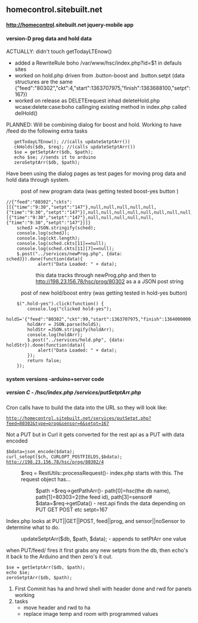 ==homecontrol.sitebuilt.net==
====http://[[homecontrol]].sitebuilt.net jquery-mobile app====
====version-D prog data and hold data ====
ACTUALLY: didn't touch getTodayLTEnow()
*added a RewriteRule boho /var/www/hsc/index.php?id=$1	in defauls sites
*worked on hold.php driven from .button-boost and .button.setpt (data structures are the same {"feed":"80302","ckt":4,"start":1363707975,"finish":1363688100,"setpt":167})
*worked on release as DELETErequest inhad  deleteHold.php wcase:delete:case:boho callinging existing method in index.php called delHold()

PLANNED: Will be combining dialog for boost and hold. Working to have /feed do the following extra tasks
    getTodayLTEnow(); //(calls updateSetptArr())
    ckHolds($db, $req); //(calls updateSetptArr())
    $se = getSetptArr($db, $path);
    echo $se; //sends it to arduino
    zeroSetptArr($db, $path);	

Have been using the dialog pages as test pages for moving prog data and hold data through system.
:post of new program data (was getting tested boost-yes button )
<syntaxhighlight>
//{"feed":"80302","ckts":[[{"time":"9:30","setpt":"147"},null,null,null,null,null,{"time":"9:30","setpt":"147"}],null,null,null,null,null,null,null,null,null,null,[{"time":"9:30","setpt":"147"},null,null,null,null,null,{"time":"9:30","setpt":"147"}]]}
    schedJ =JSON.stringify(sched);
    console.log(schedJ);
    console.log(ckt.length);
    console.log(sched.ckts[11]==null);
    console.log(sched.ckts[11][7]==null);
    $.post("../services/newProg.php", {data: schedJ}).done(function(data){
            alert("Data Loaded: " + data);
</syntaxhighlight>
::this data tracks through newProg.php and then to http://198.23.156.78/hsc/prog/80302 as a a JSON post string
:post of new hold/boost entry (was getting tested in hold-yes button)
<syntaxhighlight>
    $(".hold-yes").click(function() {	
        console.log("clicked hold-yes");		
        holdS='{"feed":"80302","ckt":99,"start":1363707975,"finish":1364000000,"setpt":140}';
        holdArr = JSON.parse(holdS);
        holdStr =JSON.stringify(holdArr);
        console.log(holdArr);
        $.post("../services/hold.php", {data: holdStr}).done(function(data){
            alert("Data Loaded: " + data);
        });
        return false;
    });		
</syntaxhighlight>
====system versions -arduino+server code====
=====version C - /hsc/index.php /services/putSetptArr.php =====
Cron calls have to build the data into the URL so they will look like:
 http://homecontrol.sitebuilt.net/services/putSetpt.php?feed=80302&type=prog&sensor=6&setpt=167
Not a PUT but in Curl it gets converted for the rest api as a PUT with data encoded  
 $bdata=json_encode($data);   
 curl_setopt($ch, CURLOPT_POSTFIELDS,$bdata);
 http://198.23.156.78/hsc/prog/80302/4
:$req = RestUtils::processRequest()- index.php starts with this. The request object has...
::$path =$req->getPathArr()-  path[0]=hsc(the db name), path[1]=80303=2(the feed id), path[3]=sensor#
::$data=$req->getData() - rest.api finds the data depending on PUT GET POST etc setpt=167
Index.php looks at PUT||GET||POST, feed||prog, and sensor||noSensor to determine what to do.

:updateSetptArr($db, $path, $data); - appends to setPtArr one value	
when PUT/feed/ fires it first grabs any new setpts from the db, then echo's it back to the Arduino and then zero's it out. 				
 $se = getSetptArr($db, $path);
 echo $se;
 zeroSetptArr($db, $path); 
 
{{:header-menu}}
#First Commit has ha and hrwd shell with header done and rwd for panels working
#tasks
#*move header and rwd to ha
#*replace image temp and room with programmed values